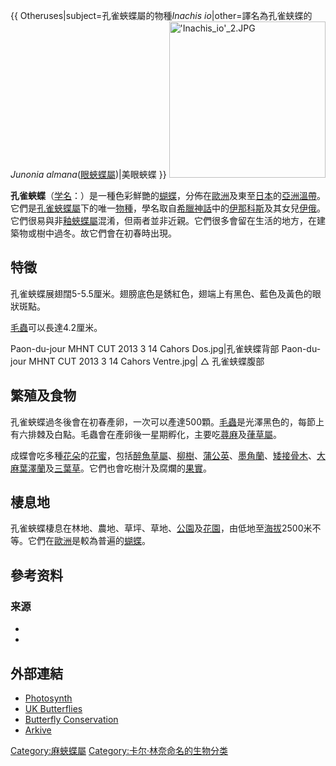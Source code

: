 {{NoteTA
|G1=Butterfly
}}
{{ Otheruses|subject=孔雀蛺蝶屬的物種''Inachis io''|other=譯名為孔雀蛱蝶的''Junonia almana''([[眼蛺蝶屬|眼蛺蝶屬]])|美眼蛺蝶 }}
{{Speciesbox
| name = 孔雀蛱蝶
| image = Inachis io Lill-Jansskogen.JPG
| image_width = 250px
| genus = Aglais
| species = io
| authority = ([[卡爾·林奈|Linnaeus]], 1758)<ref name="SN10">{{cite book|last1=Linnaeus|first1=Carl|last2=Salvius|first2=Lars|title=Caroli Linnaei...Systema naturae per regna tria naturae :secundum classes, ordines, genera, species, cum characteribus, differentiis, synonymis, locis.|date=1758|publisher=Holmiae : Impensis Direct. Laurentii Salvii|page=472|url=https://biodiversitylibrary.org/page/727383|access-date=15 March 2018|language=la|format=pdf|oclc=499504699|doi=10.5962/bhl.title.542|archive-date=2018-02-22|archive-url=https://web.archive.org/web/20180222141912/https://www.biodiversitylibrary.org/page/727383|dead-url=no}}</ref>
| synonyms = 
* ''Nymphalis io''
* ''Papilio io''
* ''Inachis io''
}}
[[Image:'Inachis_io'_2.JPG|250px]]

'''孔雀蛺蝶'''（[[学名|学名]]：''{{lang|la|Aglais io}}''）是一種色彩鮮艷的[[蝴蝶|蝴蝶]]，分佈在[[歐洲|歐洲]]及東至[[日本|日本]]的[[亞洲|亞洲]][[溫帶|溫帶]]。它們是[[孔雀蛺蝶屬|孔雀蛺蝶屬]]下的唯一[[物種|物種]]，學名取自[[希臘神話|希臘神話]]中的[[伊那科斯|伊那科斯]]及其女兒[[伊俄|伊俄]]。它們很易與非[[釉蛺蝶屬|釉蛺蝶屬]]混淆，但兩者並非近親。它們很多會留在生活的地方，在建築物或樹中過冬。故它們會在初春時出現。

==特徵==
孔雀蛺蝶展翅闊5-5.5厘米。翅膀底色是銹紅色，翅端上有黑色、藍色及黃色的眼狀斑點。

[[毛蟲|毛蟲]]可以長達4.2厘米。
<gallery mode=packed>
Paon-du-jour MHNT CUT 2013 3 14 Cahors Dos.jpg|孔雀蛱蝶背部
Paon-du-jour MHNT CUT 2013 3 14 Cahors Ventre.jpg| △ 孔雀蛱蝶腹部
</gallery>

==繁殖及食物==
孔雀蛺蝶過冬後會在初春產卵，一次可以產達500顆。[[毛蟲|毛蟲]]是光澤黑色的，每節上有六排棘及白點。毛蟲會在產卵後一星期孵化，主要吃[[蕁麻|蕁麻]]及[[葎草屬|葎草屬]]。

成蝶會吃多種[[花朵|花朵]]的[[花蜜|花蜜]]，包括[[醉魚草屬|醉魚草屬]]、[[柳樹|柳樹]]、[[蒲公英|蒲公英]]、[[墨角蘭|墨角蘭]]、[[矮接骨木|矮接骨木]]、[[大麻葉澤蘭|大麻葉澤蘭]]及[[三葉草|三葉草]]。它們也會吃樹汁及腐爛的[[果實|果實]]。

==棲息地==
孔雀蛺蝶棲息在林地、農地、草坪、草地、[[公園|公園]]及[[花園|花園]]，由低地至[[海拔|海拔]]2500米不等。它們在[[歐洲|歐洲]]是較為普遍的[[蝴蝶|蝴蝶]]。

==參考资料==
{{Reflist}}
=== 来源 ===
* {{Cite journal en|author=Stevens, Martin|year=2005|title=The role of eyespots as anti-predator mechanisms, principally demonstrated in the Lepidoptera|journal=Biological Reviews|volume=80|issue=4|pages=573–88|doi=10.1017/S1464793105006810}}
* {{Cite journal en|author=Baker, R. R. |year=1972|title=Territorial Behaviour of the Nymphalid Butterflies, Aglais urticae (L.) and Inachis io (L.) |journal=Journal of Animal Ecology |volume=41|number=2|pages=453–69}}

==外部連結==
{{Commons|Inachis io}}
{{Wikispecies|Inachis io}}
* [http://photosynth.net/view.aspx?cid=e141011b-fbbc-4725-92e8-7f27cb5348e1 Photosynth]{{Dead link}}
* [https://web.archive.org/web/20081002120111/http://www.ukbutterflies.co.uk/species.php?vernacular_name=Peacock UK Butterflies]
* [https://web.archive.org/web/20101116210908/http://butterfly-conservation.org/Butterfly/32/Butterfly.html?ButterflyId=11 Butterfly Conservation]
* [https://web.archive.org/web/20100129094729/http://www.arkive.org/peacock-butterfly/inachis-io/ Arkive]
{{Taxonbar|from=Q158699}}

[[Category:麻蛺蝶屬|Category:麻蛺蝶屬]]
[[Category:卡尔·林奈命名的生物分类|Category:卡尔·林奈命名的生物分类]]